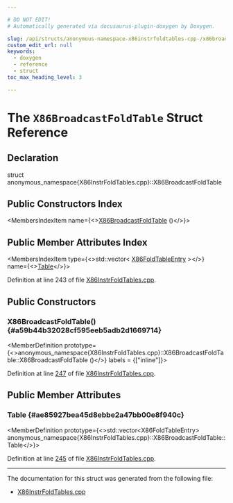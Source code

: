 ```yaml
---

# DO NOT EDIT!
# Automatically generated via docusaurus-plugin-doxygen by Doxygen.

slug: /api/structs/anonymous-namespace-x86instrfoldtables-cpp-/x86broadcastfoldtable
custom_edit_url: null
keywords:
  - doxygen
  - reference
  - struct
toc_max_heading_level: 3

---
```





# The `X86BroadcastFoldTable` Struct Reference

<DoxygenPage pluginConfig={pluginConfig}>



## Declaration

<CodeBlock>struct anonymous_namespace{X86InstrFoldTables.cpp}::X86BroadcastFoldTable</CodeBlock>

## Public Constructors Index

<MembersIndex>

<MembersIndexItem
  name={<><a href="#a59b44b32028cf595eeb5adb2d1669714">X86BroadcastFoldTable</a> ()</>}>
</MembersIndexItem>

</MembersIndex>

## Public Member Attributes Index

<MembersIndex>

<MembersIndexItem
  type={<>std::vector&lt; <a href="/docs/api/structs/llvm/x86foldtableentry">X86FoldTableEntry</a> &gt;</>}
  name={<><a href="#ae85927bea45d8ebbe2a47bb00e8f940c">Table</a></>}>
</MembersIndexItem>

</MembersIndex>


Definition at line 243 of file <a href="/docs/api/files/lib/lib/target/lib/target/x86/x86instrfoldtables-cpp">X86InstrFoldTables.cpp</a>.

<SectionDefinition>

## Public Constructors

### X86BroadcastFoldTable() {#a59b44b32028cf595eeb5adb2d1669714}

<MemberDefinition
  prototype={<>anonymous&#95;namespace&#123;X86InstrFoldTables.cpp&#125;::X86BroadcastFoldTable::X86BroadcastFoldTable ()</>}
  labels = {["inline"]}>

Definition at line <a href="/docs/api/files/lib/lib/target/lib/target/x86/x86instrfoldtables-cpp/#l00247">247</a> of file <a href="/docs/api/files/lib/lib/target/lib/target/x86/x86instrfoldtables-cpp">X86InstrFoldTables.cpp</a>.
</MemberDefinition>

</SectionDefinition>

<SectionDefinition>

## Public Member Attributes

### Table {#ae85927bea45d8ebbe2a47bb00e8f940c}

<MemberDefinition
  prototype={<>std::vector&lt;X86FoldTableEntry&gt; anonymous&#95;namespace&#123;X86InstrFoldTables.cpp&#125;::X86BroadcastFoldTable::Table</>}>

Definition at line <a href="/docs/api/files/lib/lib/target/lib/target/x86/x86instrfoldtables-cpp/#l00245">245</a> of file <a href="/docs/api/files/lib/lib/target/lib/target/x86/x86instrfoldtables-cpp">X86InstrFoldTables.cpp</a>.
</MemberDefinition>

</SectionDefinition>

<hr/>

The documentation for this struct was generated from the following file:

<ul>
<li><a href="/docs/api/files/lib/lib/target/lib/target/x86/x86instrfoldtables-cpp">X86InstrFoldTables.cpp</a></li>
</ul>

</DoxygenPage>
